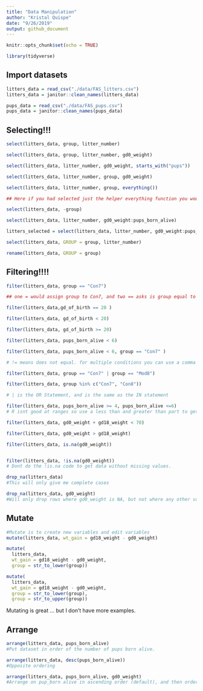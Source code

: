```yaml
---
title: "Data Manipulation"
author: "Kristal Quispe"
date: "9/26/2019"
output: github_document
---
```


```r
knitr::opts_chunk$set(echo = TRUE)

library(tidyverse)
```

## Import datasets
```r
litters_data = read_csv("./data/FAS_litters.csv")
litters_data = janitor::clean_names(litters_data)

pups_data = read_csv("./data/FAS_pups.csv")
pups_data = janitor::clean_names(pups_data)
```


## Selecting!!!

```r
select(litters_data, group, litter_number)

select(litters_data, group, litter_number, gd0_weight)

select(litters_data, litter_number, gd0_weight, starts_with("pups"))

select(litters_data, litter_number, group, gd0_weight)

select(litters_data, litter_number, group, everything())

## Here if you had selected just the helper everything function you would still get all the same variables in the output but you woudnt have it in the order with litter number firt, group second, followed by everything else. 

select(litters_data, -group)

select(litters_data, litter_number, gd0_weight:pups_born_alive)

litters_selected = select(litters_data, litter_number, gd0_weight:pups_born_alive)

select(litters_data, GROUP = group, litter_number)

rename(litters_data, GROUP = group)

```

## Filtering!!!!

```r
filter(litters_data, group == "Con7")

## one = would assign group to Con7, and two == asks is group equal to Con7

filter(litters_data,gd_of_birth == 20 )

filter(litters_data, gd_of_birth < 20)

filter(litters_data, gd_of_birth >= 20)

filter(litters_data, pups_born_alive < 6)

filter(litters_data, pups_born_alive < 6, group == "Con7" )

# != means does not equal. for multiple conditions you can use a comma or a and sign &

filter(litters_data, group == "Con7" | group == "Mod8")

filter(litters_data, group %in% c("Con7", "Con8"))

# | is the OR Statement, and is the same as the IN statement

filter(litters_data, pups_born_alive >= 4, pups_born_alive <=6)
# R isnt good at ranges so use a less than and greater than part to get at a range

filter(litters_data, gd0_weight + gd18_weight < 70)

filter(litters_data, gd0_weight > gd18_weight)

filter(litters_data, is.na(gd0_weight))


filter(litters_data, !is.na(gd0_weight))
# Dont do the !is.na code to get data without missing values. 

drop_na(litters_data)
#This will only give me complete cases

drop_na(litters_data, gd0_weight)
#Will only drop rows where gd0_weight is NA, but not where any other variable is NA


```


## Mutate

```r

#Mutate is to create new variables and edit variables
mutate(litters_data, wt_gain = gd18_weight - gd0_weight)

mutate(
  litters_data, 
  wt_gain = gd18_weight - gd0_weight,
  group = str_to_lower(group))

mutate(
  litters_data, 
  wt_gain = gd18_weight - gd0_weight,
  group = str_to_lower(group),
  group = str_to_upper(group))

```

Mutating is great ... but I don't have more examples. 

## Arrange

```r
arrange(litters_data, pups_born_alive)
#Put dataset in order of the number of pups born alive.  

arrange(litters_data, desc(pups_born_alive))
#Opposite ordering

arrange(litters_data, pups_born_alive, gd0_weight)
#Arrange on pup_born alive in ascending order (default), and then order by weight at gd0.
```



